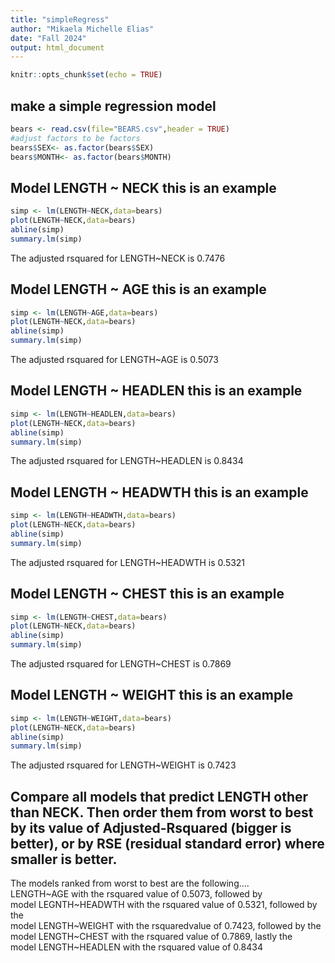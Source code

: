 ```yaml
---
title: "simpleRegress"
author: "Mikaela Michelle Elias"
date: "Fall 2024"
output: html_document
---
```


```r
knitr::opts_chunk$set(echo = TRUE)
```

## make a simple regression model

```r
bears <- read.csv(file="BEARS.csv",header = TRUE)
#adjust factors to be factors
bears$SEX<- as.factor(bears$SEX)
bears$MONTH<- as.factor(bears$MONTH)
```

## Model LENGTH ~ NECK  this is an example  

```r
simp <- lm(LENGTH~NECK,data=bears)
plot(LENGTH~NECK,data=bears)
abline(simp)
summary.lm(simp)
```

The adjusted rsquared for LENGTH~NECK  is 0.7476

         
## Model LENGTH ~ AGE  this is an example 
           
```r
simp <- lm(LENGTH~AGE,data=bears)
plot(LENGTH~NECK,data=bears)
abline(simp)
summary.lm(simp)
```
The adjusted rsquared for LENGTH~AGE is 0.5073
         
         
## Model LENGTH ~ HEADLEN  this is an example 
           
```r
simp <- lm(LENGTH~HEADLEN,data=bears)
plot(LENGTH~NECK,data=bears)
abline(simp)
summary.lm(simp)
```
         
The adjusted rsquared for LENGTH~HEADLEN is 0.8434
         
## Model LENGTH ~ HEADWTH  this is an example 
           
```r
simp <- lm(LENGTH~HEADWTH,data=bears)
plot(LENGTH~NECK,data=bears)
abline(simp)
summary.lm(simp)
```
         
The adjusted rsquared for LENGTH~HEADWTH is 0.5321


## Model LENGTH ~ CHEST  this is an example 
           
```r
simp <- lm(LENGTH~CHEST,data=bears)
plot(LENGTH~NECK,data=bears)
abline(simp)
summary.lm(simp)
```
The adjusted rsquared for LENGTH~CHEST is 0.7869
         
## Model LENGTH ~ WEIGHT  this is an example 
           
```r
simp <- lm(LENGTH~WEIGHT,data=bears)
plot(LENGTH~NECK,data=bears)
abline(simp)
summary.lm(simp)
```
         
The adjusted rsquared for LENGTH~WEIGHT is 0.7423
        
        
## Compare all models that predict LENGTH other than NECK. Then order them from worst to best by its value of Adjusted-Rsquared (bigger is better), or by RSE (residual standard error) where smaller is better. 


         
The models ranked from worst to best are the following....          
LENGTH~AGE with the rsquared value of 0.5073, followed by          
model LEGNTH~HEADWTH with the rsquared value of 0.5321, followed by the          
model LENGTH~WEIGHT with the rsquaredvalue of 0.7423, followed by the          
model LENGTH~CHEST with the rsquared value of 0.7869, lastly the        
model LENGTH~HEADLEN with the rsquared value of 0.8434          